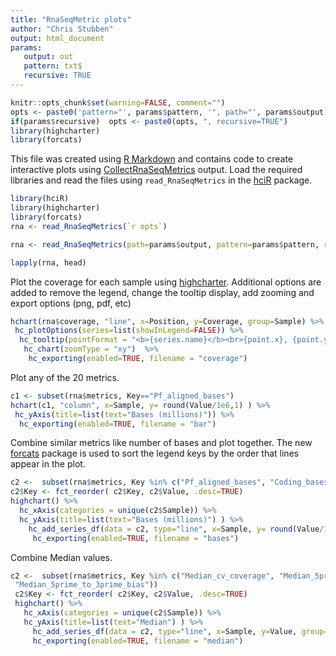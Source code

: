 ```yaml
---
title: "RnaSeqMetric plots"
author: "Chris Stubben"
output: html_document
params:
   output: out
   pattern: txt$
   recursive: TRUE
---
```


```r
knitr::opts_chunk$set(warning=FALSE, comment="")
opts <- paste0('pattern="', params$pattern, '", path="', params$output, '"')
if(params$recursive)  opts <- paste0(opts, ", recursive=TRUE")
library(highcharter)
library(forcats)
```

This file was created using [R Markdown] and contains code to create interactive plots using [CollectRnaSeqMetrics] output.
Load the required libraries and read the files using `read_RnaSeqMetrics` in
the [hciR] package.

```r
library(hciR)
library(highcharter)
library(forcats)
rna <- read_RnaSeqMetrics(`r opts`)
```

```r
rna <- read_RnaSeqMetrics(path=params$output, pattern=params$pattern, recursive=params$recursive)
```

```r
lapply(rna, head)
```

Plot the coverage for each sample using [highcharter].  Additional options are added to remove the legend,
change the tooltip display, add zooming and export options (png, pdf, etc)

```r
hchart(rna$coverage, "line", x=Position, y=Coverage, group=Sample) %>%
 hc_plotOptions(series=list(showInLegend=FALSE)) %>%
  hc_tooltip(pointFormat = "<b>{series.name}</b><br>{point.x}, {point.y:.3f}", headerFormat="") %>%
   hc_chart(zoomType = "xy")  %>%
    hc_exporting(enabled=TRUE, filename = "coverage")
```

Plot any of the 20 metrics.

```r
c1 <- subset(rna$metrics, Key=="Pf_aligned_bases")
hchart(c1, "column", x=Sample, y= round(Value/1e6,1) ) %>%
 hc_yAxis(title=list(text="Bases (millions)")) %>%
  hc_exporting(enabled=TRUE, filename = "bar")

```

Combine similar metrics like number of bases and plot together.   The new [forcats] package is used
to sort the legend keys by the order that lines appear in the plot.


```r
c2 <-  subset(rna$metrics, Key %in% c("Pf_aligned_bases", "Coding_bases", "Utr_bases", "Intronic_bases")  )
c2$Key <- fct_reorder( c2$Key, c2$Value, .desc=TRUE)
highchart() %>%
  hc_xAxis(categories = unique(c2$Sample)) %>%
  hc_yAxis(title=list(text="Bases (millions)") ) %>%
    hc_add_series_df(data = c2, type="line", x=Sample, y= round(Value/1e6, 1), group=Key)  %>%
     hc_exporting(enabled=TRUE, filename = "bases")

```

Combine Median values.

```r
c2 <-  subset(rna$metrics, Key %in% c("Median_cv_coverage", "Median_5prime_bias", "Median_3prime_bias",
 "Median_5prime_to_3prime_bias"))
 c2$Key <- fct_reorder( c2$Key, c2$Value, .desc=TRUE)
 highchart() %>%
   hc_xAxis(categories = unique(c2$Sample)) %>%
   hc_yAxis(title=list(text="Median") ) %>%
     hc_add_series_df(data = c2, type="line", x=Sample, y=Value, group=Key)  %>%
     hc_exporting(enabled=TRUE, filename = "median")
```

<br>

[forcats]: https://blog.rstudio.org/2016/08/31/forcats-0-1-0
[highcharter]: http://jkunst.com/highcharter/index.html
[hciR]: https://github.com/HuntsmanCancerInstitute/hciR
[R Markdown]: http://rmarkdown.rstudio.com
[CollectRnaSeqMetrics]: https://broadinstitute.github.io/picard/command-line-overview.html#CollectRnaSeqMetrics
